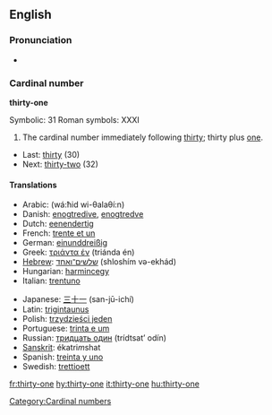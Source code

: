 ==English==

===Pronunciation===
*{{audio|en-us-thirty-one.ogg|Audio (US)}}

===Cardinal number===
'''thirty-one'''

Symbolic: 31
Roman symbols: XXXI

#The cardinal number immediately following [[thirty]]; thirty plus [[one]].

*Last: [[thirty]] (30)
*Next: [[thirty-two]] (32)

====Translations====
{{top}}
*Arabic: {{ARchar|[[واحد وثلاثين]]}} (wá:ħid wi-θalaθí:n)
*Danish: [[enogtredive]], [[enogtredve]]
*Dutch: [[eenendertig]]
*French: [[trente et un]]
*German: [[einunddreißig]]
*Greek: [[τριάντα έν]] (triánda én)
*[[Hebrew]]: [[שלשים־ואחד]] (shloshím və-ekhád)
*Hungarian: [[harmincegy]]
*Italian: [[trentuno]]
{{mid}}
*Japanese: [[三十一]] (san-jū-ichí)
*Latin: [[trigintaunus]]
*Polish: [[trzydzieści jeden]]
*Portuguese: [[trinta e um]]
*Russian: [[тридцать один]] (trídtsat’ odín)
*[[Sanskrit]]: ékatri''m''shat
*Spanish: [[treinta y uno]]
*Swedish: [[trettioett]]
{{bottom}}

[[Category:Cardinal numbers]]

[[fr:thirty-one]]
[[hy:thirty-one]]
[[it:thirty-one]]
[[hu:thirty-one]]